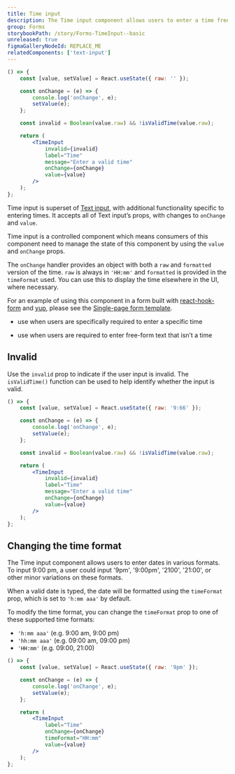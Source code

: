 ```yaml
---
title: Time input
description: The Time input component allows users to enter a time free-form, and in various formats.
group: Forms
storybookPath: /story/Forms-TimeInput--basic
unreleased: true
figmaGalleryNodeId: REPLACE_ME
relatedComponents: ['text-input']
---
```


```jsx live
() => {
	const [value, setValue] = React.useState({ raw: '' });

	const onChange = (e) => {
		console.log('onChange', e);
		setValue(e);
	};

	const invalid = Boolean(value.raw) && !isValidTime(value.raw);

	return (
		<TimeInput
			invalid={invalid}
			label="Time"
			message="Enter a valid time"
			onChange={onChange}
			value={value}
		/>
	);
};
```

Time input is superset of [Text input](/components/text-input), with additional functionality specific to entering times. It accepts all of Text input’s props, with changes to `onChange` and `value`.

Time input is a controlled component which means consumers of this component need to manage the state of this component by using the `value` and `onChange` props.

The `onChange` handler provides an object with both a `raw` and `formatted` version of the time. `raw` is always in `'HH:mm'` and `formatted` is provided in the `timeFormat` used. You can use this to display the time elsewhere in the UI, where necessary.

For an example of using this component in a form built with [react-hook-form](https://react-hook-form.com/) and [yup](https://github.com/jquense/yup), please see the [Single-page form template](/template/single-page-form).

<DoHeading />

- use when users are specifically required to enter a specific time

<DontHeading />

- use when users are required to enter free-form text that isn’t a time

## Invalid

Use the `invalid` prop to indicate if the user input is invalid. The `isValidTime()` function can be used to help identify whether the input is valid.

```jsx live
() => {
	const [value, setValue] = React.useState({ raw: '9:66' });

	const onChange = (e) => {
		console.log('onChange', e);
		setValue(e);
	};

	const invalid = Boolean(value.raw) && !isValidTime(value.raw);

	return (
		<TimeInput
			invalid={invalid}
			label="Time"
			message="Enter a valid time"
			onChange={onChange}
			value={value}
		/>
	);
};
```

## Changing the time format

The Time input component allows users to enter dates in various formats. To input 9:00 pm, a user could input '9pm', '9:00pm', '2100', '21:00', or other minor variations on these formats.

When a valid date is typed, the date will be formatted using the `timeFormat` prop, which is set to `'h:mm aaa'` by default.

To modify the time format, you can change the `timeFormat` prop to one of these supported time formats:

- `'h:mm aaa'` (e.g. 9:00 am, 9:00 pm)
- `'hh:mm aaa'` (e.g. 09:00 am, 09:00 pm)
- `'HH:mm'` (e.g. 09:00, 21:00)

```jsx live
() => {
	const [value, setValue] = React.useState({ raw: '9pm' });

	const onChange = (e) => {
		console.log('onChange', e);
		setValue(e);
	};

	return (
		<TimeInput
			label="Time"
			onChange={onChange}
			timeFormat="HH:mm"
			value={value}
		/>
	);
};
```
